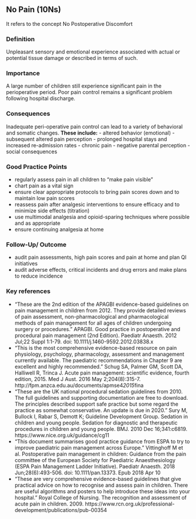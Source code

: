 ## No Pain (10Ns)
It refers to the concept No Postoperative Discomfort

### Definition
Unpleasant sensory and emotional experience associated with actual or potential tissue damage or described in terms of such.

### Importance
A large number of children still experience significant pain in the perioperative period. Poor pain control remains a significant problem following hospital discharge.

### Consequences
Inadequate peri-operative pain control can lead to a variety of behavioral and somatic changes.
**These include:**
-   altered behavior (emotional)
-   subsequent altered pain perception
-   prolonged hospital stays and increased re-admission rates
-   chronic pain
-   negative parental perception
-   social consequences

### Good Practice Points
-   regularly assess pain in all children to "make pain visible"
-   chart pain as a vital sign
-   ensure clear appropriate protocols to bring pain scores down and to maintain low pain scores
-   reassess pain after analgesic interventions to ensure efficacy and to minimize side effects (titration)
-   use multimodal analgesia and opioid-sparing techniques where possible and as appropriate
-   ensure continuing analgesia at home

### Follow-Up/ Outcome
-   audit pain assessments, high pain scores and pain at home and plan QI initiatives
-   audit adverse effects, critical incidents and drug errors and make plans to reduce incidence

### Key references
-   "These are the 2nd edition of the APAGBI evidence-based guidelines on pain management in children from 2012. They provide detailed reviews of pain assessment, non-pharmacological and pharmacological methods of pain management for all ages of children undergoing surgery or procedures." APAGBI. Good practice in postoperative and procedural pain management (2nd Edition). Paediatr Anaesth. 2012 Jul;22 Suppl 1:1-79. doi: 10.1111/j.1460-9592.2012.03838.x
-   "This is the most comprehensive evidence-based resource on pain physiology, psychology, pharmacology, assessment and management currently available. The paediatric recommendations in Chapter 9 are excellent and highly recommended." Schug SA, Palmer GM, Scott DA, Halliwell R, Trinca J. Acute pain management: scientific evidence, fourth edition, 2015. Med J Aust. 2016 May 2;204(8):315-7. http://fpm.anzca.edu.au/documents/apmse4*2015*fina
-   "These are the UK national procedural sedation guidelines from 2010. The full guidelines and supporting documentation are free to download. The principles described support safe practice but some regard the practice as somewhat conservative. An update is due in 2020." Sury M, Bullock I, Rabar S, Demott K; Guideline Development Group. Sedation in children and young people. Sedation for diagnostic and therapeutic procedures in children and young people. BMJ. 2010 Dec 16;341:c6819. https://www.nice.org.uk/guidance/cg11
-   "This document summarises good practice guidance from ESPA to try to improve paediatric pain management across Europe." Vittinghoff M et al. Postoperative pain management in children: Guidance from the pain committee of the European Society for Paediatric Anaesthesiology (ESPA Pain Management Ladder Initiative). Paediatr Anaesth. 2018 Jun;28(6):493-506. doi: 10.1111/pan.13373. Epub 2018 Apr 10
-   "These are very comprehensive evidence-based guidelines that give practical advice on how to recognise and assess pain in children. There are useful algorithms and posters to help introduce these ideas into your hospital." Royal College of Nursing. The recognition and assessment of acute pain in children. 2009. https://www.rcn.org.uk/professional-development/publications/pub-00354

